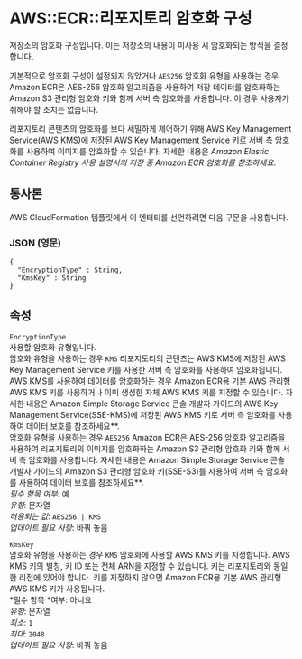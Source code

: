 # AWS::ECR::리포지토리 암호화 구성

저장소의 암호화 구성입니다. 이는 저장소의 내용이 미사용 시 암호화되는 방식을 결정합니다.

기본적으로 암호화 구성이 설정되지 않았거나 `AES256` 암호화 유형을 사용하는 경우 Amazon ECR은 AES-256 암호화 알고리즘을 사용하여 저장 데이터를 암호화하는 Amazon S3 관리형 암호화 키와 함께 서버 측 암호화를 사용합니다. 이 경우 사용자가 취해야 할 조치는 없습니다.

리포지토리 콘텐츠의 암호화를 보다 세밀하게 제어하기 위해 AWS Key Management Service(AWS KMS)에 저장된 AWS Key Management Service 키로 서버 측 암호화를 사용하여 이미지를 암호화할 수 있습니다. 자세한 내용은 _Amazon Elastic Container Registry 사용 설명서의 저장 중 Amazon ECR 암호화를 참조하세요_.

## 통사론

AWS CloudFormation 템플릿에서 이 엔터티를 선언하려면 다음 구문을 사용합니다.

### JSON (영문)

```
{
  "EncryptionType" : String,
  "KmsKey" : String
}
```

## 속성

`EncryptionType`  
사용할 암호화 유형입니다.  
암호화 유형을 사용하는 경우 `KMS` 리포지토리의 콘텐츠는 AWS KMS에 저장된 AWS Key Management Service 키를 사용한 서버 측 암호화를 사용하여 암호화됩니다. AWS KMS를 사용하여 데이터를 암호화하는 경우 Amazon ECR용 기본 AWS 관리형 AWS KMS 키를 사용하거나 이미 생성한 자체 AWS KMS 키를 지정할 수 있습니다. 자세한 내용은 Amazon Simple Storage Service 콘솔 개발자 가이드의 AWS Key Management Service(SSE-KMS)에 저장된 AWS KMS 키로 서버 측 암호화를 사용하여 데이터 보호를 참조하세요**.  
암호화 유형을 사용하는 경우 `AES256` Amazon ECR은 AES-256 암호화 알고리즘을 사용하여 리포지토리의 이미지를 암호화하는 Amazon S3 관리형 암호화 키와 함께 서버 측 암호화를 사용합니다. 자세한 내용은 Amazon Simple Storage Service 콘솔 개발자 가이드의 Amazon S3 관리형 암호화 키(SSE-S3)를 사용하여 서버 측 암호화를 사용하여 데이터 보호를 참조하세요**.  
_필수 항목 여부_: 예  
_유형_: 문자열  
_허용되는 값_: `AES256 | KMS`  
_업데이트 필요 사항_: 바꿔 놓음

`KmsKey`  
암호화 유형을 사용하는 경우 `KMS` 암호화에 사용할 AWS KMS 키를 지정합니다. AWS KMS 키의 별칭, 키 ID 또는 전체 ARN을 지정할 수 있습니다. 키는 리포지토리와 동일한 리전에 있어야 합니다. 키를 지정하지 않으면 Amazon ECR용 기본 AWS 관리형 AWS KMS 키가 사용됩니다.  
*필수 항목 *여부: 아니요  
_유형_: 문자열  
_최소_: `1`  
_최대_: `2048`  
_업데이트 필요 사항_: 바꿔 놓음

